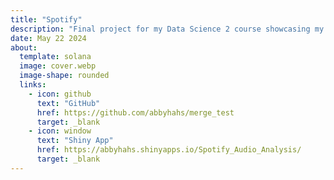 ```yaml
---
title: "Spotify"
description: "Final project for my Data Science 2 course showcasing my work in Shiny"
date: May 22 2024
about: 
  template: solana
  image: cover.webp
  image-shape: rounded
  links: 
    - icon: github
      text: "GitHub"
      href: https://github.com/abbyhahs/merge_test
      target: _blank
    - icon: window
      text: "Shiny App"
      href: https://abbyhahs.shinyapps.io/Spotify_Audio_Analysis/
      target: _blank
---
```

